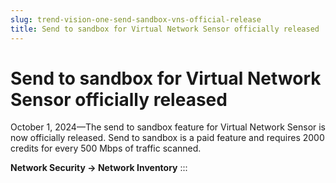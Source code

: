 ```yaml
---
slug: trend-vision-one-send-sandbox-vns-official-release
title: Send to sandbox for Virtual Network Sensor officially released
---
```

# Send to sandbox for Virtual Network Sensor officially released

October 1, 2024—The send to sandbox feature for Virtual Network Sensor is now officially released. Send to sandbox is a paid feature and requires 2000 credits for every 500 Mbps of traffic scanned.

**Network Security → Network Inventory**
:::
